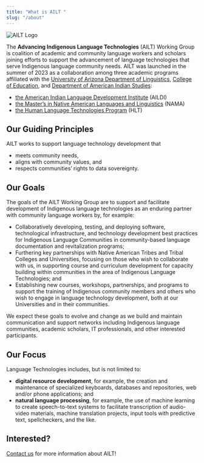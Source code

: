 ```yaml
---
title: "What is AILT "
slug: "/about"
---
```


![AILT Logo](./logo.png)

The **Advancing Indigenous Language Technologies** (AILT) Working Group is coalition of academic and community language workers and scholars joining efforts to support the advancement of language technologies that serve Indigenous language community needs.
AILT was launched in the summer of 2023 as a collaboration among three academic programs affiliated with the [University of Arizona Department of Linguistics](https://linguistics.arizona.edu), [College of Education](https://coe.arizona.edu), and [Department of American Indian Studies](https://ais.arizona.edu):

- [the American Indian Language Development Institute](https://aildi.arizona.edu) (AILDI)
- [the Master’s in Native American Languages and Linguistics](https://linguistics.arizona.edu/ma-native-american-languages-linguistics) (NAMA)
- [the Human Language Technologies Program](https://hlt.arizona.edu) (HLT)

## Our Guiding Principles 

AILT works to support language technology development that 

- meets community needs, 
- aligns with community values, and 
- respects communities’ rights to data sovereignty.

## Our Goals 

The goals of the AILT Working Group are to support and facilitate development of Indigenous language technologies as an enduring partner with community language workers by, for example:

-	Collaboratively developing, testing, and deploying software, technological infrastructure, and technology development best practices for Indigenous Language Communities in community-based language documentation and revitalization programs;
-	Furthering key partnerships with Native American Tribes and Tribal Colleges and Universities, focusing on those who wish to collaborate with us, in supporting course and curriculum development for capacity building within communities in the area of Indigenous Language Technologies; and
-	Establishing new courses, workshops, partnerships, and programs to support the training of Indigenous community members and others who wish to engage in language technology development, both at our Universities and in their communities.

We expect these goals to evolve and change as we build and maintain communication and support networks including Indigenous language communities, academic scholars, IT professionals, and other interested participants.

## Our Focus

Language Technologies includes, but is not limited to:
 - **digital resource development**, for example, the creation and maintenance of specialized keyboards, databases and repositories, web and/or phone applications; and
 - **natural language processing**, for example, the use of machine learning to create speech-to-text systems to facilitate transcription of audio-video materials, machine translation projects, input tools with predictive text, spellcheckers, and the like.

## Interested?

 [Contact us](mailto:avf@arizona.edu) for more information about AILT!